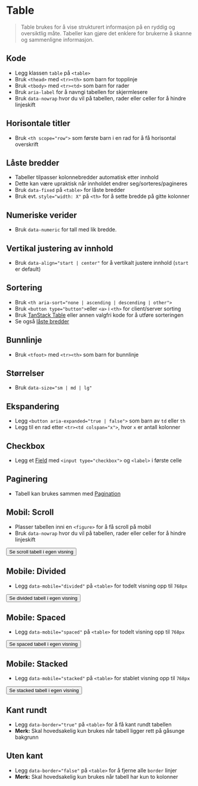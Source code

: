 
<Meta of={stories} />

# Table
>Table brukes for å vise strukturert informasjon på en ryddig og oversiktlig måte. Tabeller kan gjøre det enklere for brukerne å skanne og sammenligne informasjon.

## Kode
- Legg klassen `table` på `<table>`
- Bruk `<thead>` med `<tr><th>` som barn for topplinje
- Bruk `<tbody>` med `<tr><td>` som barn for rader
- Bruk `aria-label` for å navngi tabellen for skjermlesere
- Bruk `data-nowrap` hvor du vil på tabellen, rader eller celler for å hindre linjeskift
<Canvas of={stories.Default} />

## Horisontale titler
- Bruk `<th scope="row">` som første barn i en rad for å få horisontal overskrift
<Canvas of={stories.WithHorizontalTitles} />

## Låste bredder
- Tabeller tilpasser kolonnebredder automatisk etter innhold
- Dette kan være upraktisk når innholdet endrer seg/sorteres/pagineres
- Bruk `data-fixed` på `<table>` for låste bredder
- Bruk evt. `style="width: X"` på `<th>` for å sette bredde på gitte kolonner
<Canvas of={stories.FixedWidths} />

## Numeriske verider
- Bruk `data-numeric` for tall med lik bredde.
<Canvas of={stories.NumericValues} />

## Vertikal justering av innhold
- Bruk `data-align="start | center"` for å vertikalt justere innhold (`start` er default)
<Canvas of={stories.Align} />

## Sortering
- Bruk `<th aria-sort="none | ascending | descending | other">`
- Bruk `<button type="button">`eller `<a>` i `<th>` for client/server sorting
- Bruk [TanStack Table](https://tanstack.com/table/latest) eller annen valgfri kode for å utføre sorteringen
- Se også [låste bredder](#laste-bredder)
<Canvas of={stories.SortableSimple} />

## Bunnlinje
- Bruk `<tfoot>` med `<tr><th>` som barn for bunnlinje
<Canvas of={stories.WithFooter} />

## Størrelser
- Bruk `data-size="sm | md | lg"`
<Canvas of={stories.Sizes} />

## Ekspandering
- Legg `<button aria-expanded="true | false">` som barn av `td` eller `th`
- Legg til en rad etter `<tr><td colspan="x">`, hvor `x` er antall kolonner
<Canvas of={stories.ExpandableSimple} />

## Checkbox
- Legg et [Field](/designsystem/field/) med `<input type="checkbox">` og `<label>` i første celle
<Canvas of={stories.CheckableSimple} />

## Paginering
- Tabell kan brukes sammen med [Pagination](/designsystem/pagination/)
<Canvas of={stories.PaginatableSimple} />

## Mobil: Scroll
- Plasser tabellen inni en `<figure>` for å få scroll på mobil
- Bruk `data-nowrap` hvor du vil på tabellen, rader eller celler for å hindre linjeskift
<div className="sbdocs-canvas-thumbnail">
  <Button data-arrow data-variant="primary" href="?path=/story/designsystem-table--mobile-scroll">Se scroll tabell i egen visning</Button>
  <Canvas className="sbdocs-canvas--max-height" of={stories.MobileDivided} />
</div>

## Mobile: Divided
- Legg `data-mobile="divided"` på `<table>` for todelt visning opp til `768px`
<div className="sbdocs-canvas-thumbnail">
  <Button data-arrow data-variant="primary" href="?path=/story/designsystem-table--mobile-divided">Se divided tabell i egen visning</Button>
  <Canvas className="sbdocs-canvas--max-height" of={stories.MobileDivided} />
</div>

## Mobile: Spaced
- Legg `data-mobile="spaced"` på `<table>` for todelt visning opp til `768px`
<div className="sbdocs-canvas-thumbnail">
  <Button data-arrow data-variant="primary" href="?path=/story/designsystem-table--mobile-spaced">Se spaced tabell i egen visning</Button>
  <Canvas className="sbdocs-canvas--max-height" of={stories.MobileSpaced} />
</div>

## Mobile: Stacked
- Legg `data-mobile="stacked"` på `<table>` for stablet visning opp til `768px`
<div className="sbdocs-canvas-thumbnail">
  <Button data-arrow data-variant="primary" href="?path=/story/designsystem-table--mobile-stacked">Se stacked tabell i egen visning</Button>
  <Canvas className="sbdocs-canvas--max-height" of={stories.MobileStacked} />
</div>

## Kant rundt
- Legg `data-border="true"` på `<table>` for å få kant rundt tabellen
- **Merk:** Skal hovedsakelig kun brukes når tabell ligger rett på gåsunge bakgrunn
<Canvas of={stories.WithBorderAround} />

## Uten kant
- Legg `data-border="false"` på `<table>` for å fjerne alle `border` linjer
- **Merk:** Skal hovedsakelig kun brukes når tabell har kun to kolonner
<Canvas of={stories.WithoutBorders} />

<CssVariables component="table" exclude="zebra,sticky,hover,sorted" />
